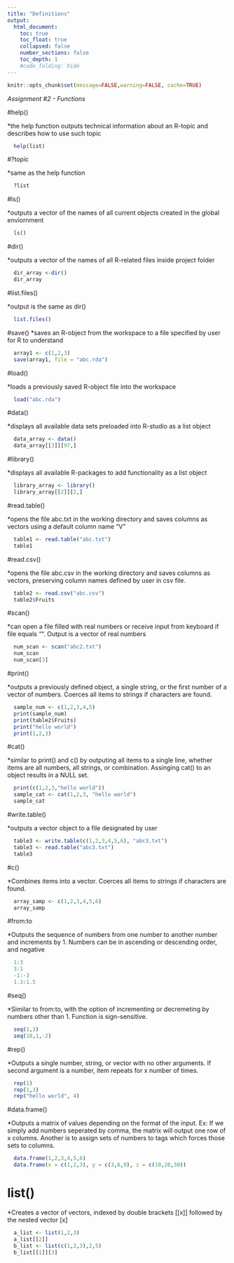 ```yaml
---
title: "Definitions"
output:
  html_document:
    toc: true
    toc_float: true
    collapsed: false
    number_sections: false
    toc_depth: 1
    #code_folding: hide
---
```


```r
knitr::opts_chunk$set(message=FALSE,warning=FALSE, cache=TRUE)
```

*Assignment #2 - Functions*

#help()

*the help function outputs technical information about an R-topic and describes how to use such topic
```r
  help(list)
```

#?topic

*same as the help function
```r
  ?list
```

#ls()

*outputs a vector of the names of all current objects created in the global enviornment
```r
  ls()
```

#dir()

*outputs a vector of the names of all R-related files inside project folder
```r
  dir_array <-dir()
  dir_array
```

#list.files()

*output is the same as dir()
```r
  list.files()
```

#save()
*saves an R-object from the workspace to a file specified by user for R to understand
```r
  array1 <- c(1,2,3)
  save(array1, file = "abc.rda")
```

#load()

*loads a previously saved R-object file into the workspace
```r
  load("abc.rda")
```

#data()

*displays all available data sets preloaded into R-studio as a list object
```r
  data_array <- data()
  data_array[[3]][97,]
```

#library()

*displays all available R-packages to add functionality as a list object
```r
  library_array <- library()
  library_array[[2]][2,]
```

#read.table()

*opens the file abc.txt in the working directory and saves columns as vectors using
a default column name "V"
```r
  table1 <- read.table("abc.txt")
  table1
```

#read.csv()

*opens the file abc.csv in the working directory and saves columns as vectors, preserving
column names defined by user in csv file.
```r
  table2 <- read.csv("abc.csv")
  table2$Fruits
```

#scan()

*can open a file filled with real numbers or receive input from keyboard if file equals "". Output is a vector of real numbers
```r
  num_scan <- scan("abc2.txt")
  num_scan
  num_scan[3]
```

#print()

*outputs a previously defined object, a single string, or the first number of a vector of numbers. Coerces all items to strings if characters are found.
```r
  sample_num <- c(1,2,3,4,5)
  print(sample_num)
  print(table2$Fruits)
  print("hello world")
  print(1,2,3)
```

#cat()

*similar to print() and c() by outputing all items to a single line, whether items are all numbers, all strings, or combination. Assinging cat() to an object results in a NULL set.
```r
  print(c(1,2,3,"hello world"))
  sample_cat <- cat(1,2,3, "hello world")
  sample_cat
```

#write.table()

*outputs a vector object to a file designated by user
```r
  table3 <- write.table(c(1,2,3,4,5,6), "abc3.txt")
  table3 <- read.table("abc3.txt")
  table3
```

#c()

*Combines items into a vector. Coerces all items to strings if characters are found.
```r
  array_samp <- c(1,2,3,4,5,6)
  array_samp
```

#from:to

*Outputs the sequence of numbers from one number to another number and increments by 1. Numbers can be in ascending or descending order, and negative
```r
  1:3
  3:1
  -1:-3
  1.3:1.5
```

#seq()

*Similar to from:to, with the option of incrementing or decremeting by numbers other than 1. Function is sign-sensitive.
```r
  seq(1,3)
  seq(10,1,-2)
```

#rep()

*Outputs a single number, string, or vector with no other arguments. If second argument is a number, item repeats for x number of times.
```r
  rep(1)
  rep(1,3)
  rep("hello world", 4)
```

#data.frame()

*Outputs a matrix of values depending on the format of the input. Ex: If we simply add numbers seperated by comma, the matrix will output one row of x columns. Another is to assign sets of numbers to tags which forces those sets to columns.
```r
  data.frame(1,2,3,4,5,6)
  data.frame(x = c(1,2,3), y = c(3,6,9), z = c(10,20,30))
```

# list()

*Creates a vector of vectors, indexed by double brackets [[x]] followed by the nested vector [x]
```r
  a_list <- list(1,2,3)
  a_list[[2]]
  b_list <- list(c(1,2,3),2,5)
  b_list[[1]][3]
```

